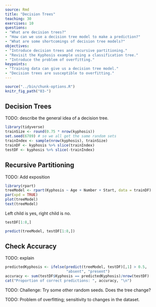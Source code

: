 ```yaml
---
source: Rmd
title: "Decision Trees"
teaching: 30 
exercises: 10
questions:
- "What are decision trees?"
- "How can we use a decision tree model to make a prediction?"
- "What are some shortcomings of decision tree models?"
objectives:
- "Introduce decision trees and recursive partitioning."
- "Revisit the Kyphosis example using a classification tree."
- "Introduce the problem of overfitting."
keypoints:
- "Training data can give us a decision tree model."
- "Decision trees are susceptible to overfitting."
---
```


```r
source("../bin/chunk-options.R")
knitr_fig_path("03-")
```

## Decision Trees

TODO: describe the general idea of a decision tree.

```r
library(tidyverse)
trainSize <- round(0.75 * nrow(kyphosis))
set.seed(6789) # so we all get the same random sets
trainIndex <- sample(nrow(kyphosis), trainSize)
trainDF <- kyphosis %>% slice(trainIndex)
testDF <- kyphosis %>% slice(-trainIndex)
```

## Recursive Partitioning

TODO: Add exposition

```r
library(rpart)
treeModel <- rpart(Kyphosis ~ Age + Number + Start, data = trainDF)
par(xpd = TRUE)
plot(treeModel)
text(treeModel)
```
Left child is yes, right child is no.


```r
testDF[1:8,]
```

```r
predict(treeModel, testDF[1:8,])
```

## Check Accuracy

TODO: explain

```r
predictedKyphosis <- ifelse(predict(treeModel, testDF)[,1] > 0.5, 
                            "absent", "present")
accuracy <- sum(testDF$Kyphosis == predictedKyphosis)/nrow(testDF)
cat("Proportion of correct predictions: ", accuracy, "\n")
```

TODO: Challenge: Try some other random seeds. Does the tree change?

TODO: Problem of overfitting; sensitivity to changes in the dataset.
